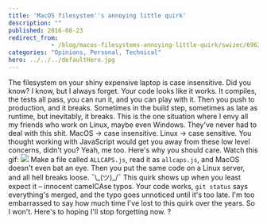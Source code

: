 ```yaml
---
title: 'MacOS filesystem''s annoying little quirk'
description: ""
published: 2016-08-23
redirect_from: 
            - /blog/macos-filesystems-annoying-little-quirk/swizec/6963
categories: "Opinions, Personal, Technical"
hero: ../../../defaultHero.jpg
---
```

The filesystem on your shiny expensive laptop is case insensitive. Did you know? I know, but I always forget. Your code looks like it works. It compiles, the tests all pass, you can run it, and you can play with it. Then you push to production, and it breaks. Sometimes in the build step, sometimes as late as runtime, but inevitably, it breaks. This is the one situation where I envy all my friends who work on Linux, maybe even Windows. They&#x27;ve never had to deal with this shit. MacOS → case insensitive. Linux → case sensitive. You thought working with JavaScript would get you away from these low level concerns, didn&#x27;t you? Yeah, me too. Here&#x27;s why you should care. Watch this gif: ![](./img/iQpaLXA.gif) Make a file called `ALLCAPS.js`, read it as `allcaps.js`, and MacOS doesn&#x27;t even bat an eye. Then you put the same code on a Linux server, and all hell breaks loose. ¯\\\_(ツ)\_/¯ This quirk shows up when you least expect it – innocent camelCAse typos. Your code works, `git status` says everything&#x27;s merged, and the typo goes unnoticed until it&#x27;s too late. I&#x27;m too embarrassed to say how much time I&#x27;ve lost to this quirk over the years. So I won&#x27;t. Here&#x27;s to hoping I&#x27;ll stop forgetting now. ?
